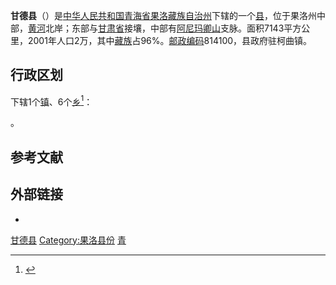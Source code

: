 {{Infobox China County
|Belong = [[青海省|青海省]][[果洛藏族自治州|果洛藏族自治州]]
}}

'''甘德县'''（{{bo|z=དགའ་བདེ་རྫོང|w=dga' bde rdzong|p=Gadê Zong}}）是[[中华人民共和国|中华人民共和国]][[青海省|青海省]][[果洛藏族自治州|果洛藏族自治州]]下辖的一个[[县|县]]，位于果洛州中部，[[黄河|黄河]]北岸；东部与[[甘肃省|甘肃省]]接壤，中部有[[阿尼玛卿山|阿尼玛卿山]]支脉。面积7143平方公里，2001年人口2万，其中[[藏族|藏族]]占96%。[[邮政编码|邮政编码]]814100，县政府驻柯曲镇。

== 行政区划 ==
{{PAGENAMEBASE}}下辖1个[[行政建制镇|镇]]、6个[[乡_(中华人民共和国)|乡]]<ref>{{PRC admin/ref sgc|63/26/23}}</ref>：

{{PRC admin/children|63/26/23}}。

== 参考文献 ==
{{reflist}}

== 外部链接 ==
* {{Official website|http://www.gande.gov.cn/|name=甘德县人民政府}}

{{甘德县行政区划}}
{{果洛藏族自治州行政区划}}
{{青海行政区划}}
{{国家级贫困县|前}}

[[Category:甘德县|]]
[[Category:果洛县份|Category:果洛县份]]
[[Category:原国家级贫困县|青]]